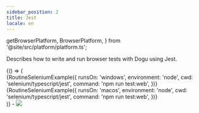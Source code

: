 ```yaml
---
sidebar_position: 2
title: Jest
locale: en
---
```


  getBrowserPlatform,
  BrowserPlatform,
} from '@site/src/platform/platform.ts';

Describes how to write and run browser tests with Dogu using Jest.

<IntegrateWithGitRepository />
<CreateARoutine />

<BrowserOnly>
{() => (
<Tabs groupId="target" defaultValue={`${getBrowserPlatform('windows')}`} queryString>
<TabItem value="windows" label="Windows">

<div>
  {RoutineSeleniumExample({
    runsOn: 'windows',
    environment: 'node',
    cwd: 'selenium/typescript/jest',
    command: 'npm run test:web',
  })}
</div>

</TabItem>
<TabItem value="macos" label="macOS">

<div>
  {RoutineSeleniumExample({
    runsOn: 'macos',
    environment: 'node',
    cwd: 'selenium/typescript/jest',
    command: 'npm run test:web',
  })}
</div>

</TabItem>
</Tabs>
)}
</BrowserOnly>

<RunARoutine />
- <img
  src={routine_livestreaming_selenium_cross_python}
  style={{ width: 800 }}
/>
